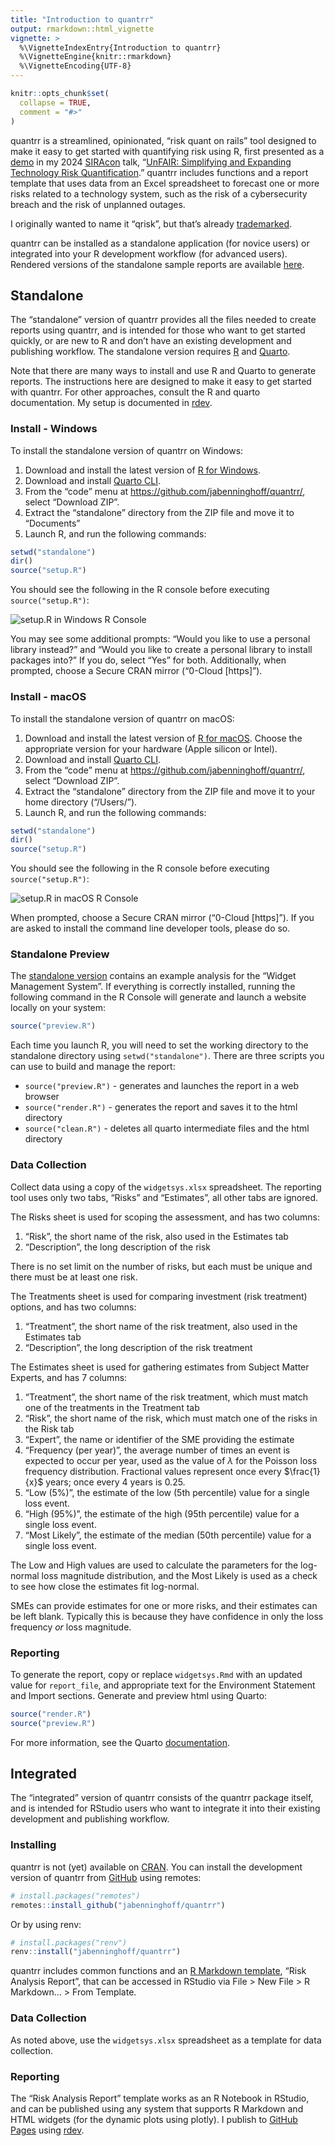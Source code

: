 ```yaml
---
title: "Introduction to quantrr"
output: rmarkdown::html_vignette
vignette: >
  %\VignetteIndexEntry{Introduction to quantrr}
  %\VignetteEngine{knitr::rmarkdown}
  %\VignetteEncoding{UTF-8}
---
```


```r
knitr::opts_chunk$set(
  collapse = TRUE,
  comment = "#>"
)
```

quantrr is a streamlined, opinionated, "risk quant on rails" tool designed to make it easy to get started with quantifying risk using R, first presented as a [demo](https://jabenninghoff.github.io/security/analysis/rq-demo.html) in my 2024 [SIRAcon](https://societyinforisk.org) talk, "[UnFAIR: Simplifying and Expanding Technology Risk Quantification](https://www.information-safety.org/2024/08/29/siracon-2024/)." quantrr includes functions and a report template that uses data from an Excel spreadsheet to forecast one or more risks related to a technology system, such as the risk of a cybersecurity breach and the risk of unplanned outages.

I originally wanted to name it "qrisk", but that's already [trademarked](https://qrisk.org).

quantrr can be installed as a standalone application (for novice users) or integrated into your R
development workflow (for advanced users). Rendered versions of the standalone sample reports are
available [here](../sample/).

## Standalone

The "standalone" version of quantrr provides all the files needed to create reports using quantrr,
and is intended for those who want to get started quickly, or are new to R and don't have an
existing development and publishing workflow. The standalone version requires
[R](https://www.r-project.org) and [Quarto](https://quarto.org).

Note that there are many ways to install and use R and Quarto to generate reports. The instructions
here are designed to make it easy to get started with quantrr. For other approaches, consult the R
and quarto documentation. My setup is documented in
[rdev](https://jabenninghoff.github.io/rdev/articles/rdev.html).

### Install - Windows

To install the standalone version of quantrr on Windows:

1. Download and install the latest version of
   [R for Windows](https://cloud.r-project.org/bin/windows/base/release.html).
1. Download and install [Quarto CLI](https://quarto.org/docs/get-started/).
1. From the "code" menu at <https://github.com/jabenninghoff/quantrr/>, select "Download ZIP".
1. Extract the "standalone" directory from the ZIP file and move it to "Documents"
1. Launch R, and run the following commands:

``` r
setwd("standalone")
dir()
source("setup.R")
```

You should see the following in the R console before executing `source("setup.R")`:

![](windows-console.png "setup.R in Windows R Console")

You may see some additional prompts: "Would you like to use a personal library instead?" and "Would
you like to create a personal library <PATH> to install packages into?" If you do, select "Yes" for
both. Additionally, when prompted, choose a Secure CRAN mirror ("0-Cloud [https]").

### Install - macOS

To install the standalone version of quantrr on macOS:

1. Download and install the latest version of
   [R for macOS](https://cloud.r-project.org/bin/macosx/). Choose the appropriate version for your
   hardware (Apple silicon or Intel).
1. Download and install [Quarto CLI](https://quarto.org/docs/get-started/).
1. From the "code" menu at <https://github.com/jabenninghoff/quantrr/>, select "Download ZIP".
1. Extract the "standalone" directory from the ZIP file and move it to your home directory
   ("/Users/<username>").
1. Launch R, and run the following commands:

``` r
setwd("standalone")
dir()
source("setup.R")
```

You should see the following in the R console before executing `source("setup.R")`:

![](macos-console.png "setup.R in macOS R Console")

When prompted, choose a Secure CRAN mirror ("0-Cloud [https]"). If you are asked to install the
command line developer tools, please do so.

### Standalone Preview

The [standalone version](../sample/) contains an example analysis for the "Widget Management
System". If everything is correctly installed, running the following command in the R Console will
generate and launch a website locally on your system:

``` r
source("preview.R")
```

Each time you launch R, you will need to set the working directory to the standalone directory
using `setwd("standalone")`. There are three scripts you can use to build and manage the report:

- `source("preview.R")` - generates and launches the report in a web browser
- `source("render.R")` - generates the report and saves it to the html directory
- `source("clean.R")` - deletes all quarto intermediate files and the html directory

### Data Collection

Collect data using a copy of the `widgetsys.xlsx` spreadsheet. The reporting tool uses only two
tabs, "Risks" and "Estimates", all other tabs are ignored.

The Risks sheet is used for scoping the assessment, and has two columns:

1. "Risk", the short name of the risk, also used in the Estimates tab
1. "Description", the long description of the risk

There is no set limit on the number of risks, but each must be unique and there must be at least one
risk.

The Treatments sheet is used for comparing investment (risk treatment) options, and has two columns:

1. "Treatment", the short name of the risk treatment, also used in the Estimates tab
1. "Description", the long description of the risk treatment

The Estimates sheet is used for gathering estimates from Subject Matter Experts, and has 7 columns:

1. "Treatment", the short name of the risk treatment, which must match one of the treatments in the
    Treatment tab
1. "Risk", the short name of the risk, which must match one of the risks in the Risk tab
1. "Expert", the name or identifier of the SME providing the estimate
1. "Frequency (per year)", the average number of times an event is expected to occur per year, used
   as the value of $\lambda$ for the Poisson loss frequency distribution. Fractional values
   represent once every $\frac{1}{x}$ years; once every 4 years is 0.25.
1. "Low (5%)", the estimate of the low (5th percentile) value for a single loss event.
1. "High (95%)", the estimate of the high (95th percentile) value for a single loss event.
1. "Most Likely", the estimate of the median (50th percentile) value for a single loss event.

The Low and High values are used to calculate the parameters for the log-normal loss magnitude
distribution, and the Most Likely is used as a check to see how close the estimates fit log-normal.

SMEs can provide estimates for one or more risks, and their estimates can be left blank. Typically
this is because they have confidence in only the loss frequency *or* loss magnitude.

### Reporting

To generate the report, copy or replace `widgetsys.Rmd` with an updated value for `report_file`, and
appropriate text for the Environment Statement and Import sections. Generate and preview html using
Quarto:

``` r
source("render.R")
source("preview.R")
```

For more information, see the Quarto [documentation](https://quarto.org).

## Integrated

The "integrated" version of quantrr consists of the quantrr package itself, and is intended for
RStudio users who want to integrate it into their existing development and publishing workflow.

### Installing

quantrr is not (yet) available on [CRAN](https://cran.r-project.org). You can install the
development version of quantrr from [GitHub](https://github.com/) using remotes:

``` r
# install.packages("remotes")
remotes::install_github("jabenninghoff/quantrr")
```

Or by using renv:

``` r
# install.packages("renv")
renv::install("jabenninghoff/quantrr")
```

quantrr includes common functions and an
[R Markdown template](https://rstudio.github.io/rstudio-extensions/rmarkdown_templates.html),
"Risk Analysis Report", that can be accessed in RStudio via File > New File > R Markdown... >
From Template.

### Data Collection

As noted above, use the `widgetsys.xlsx` spreadsheet as a template for data collection.

### Reporting

The "Risk Analysis Report" template works as an R Notebook in RStudio, and can be published using
any system that supports R Markdown and HTML widgets (for the dynamic plots using plotly). I publish
to [GitHub Pages](https://pages.github.com) using [rdev](https://jabenninghoff.github.io/rdev/).
